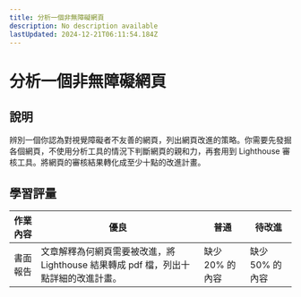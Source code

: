 ```yaml
---
title: 分析一個非無障礙網頁
description: No description available
lastUpdated: 2024-12-21T06:11:54.184Z
---
```


# 分析一個非無障礙網頁

## 說明

辨別一個你認為對視覺障礙者不友善的網頁，列出網頁改進的策略。你需要先發掘各個網頁，不使用分析工具的情況下判斷網頁的親和力，再套用到 Lighthouse 審核工具。將網頁的審核結果轉化成至少十點的改進計畫。

## 學習評量

| 作業內容 | 優良                                                                                | 普通            | 待改進          |
| -------- | ----------------------------------------------------------------------------------- | --------------- | --------------- |
| 書面報告 | 文章解釋為何網頁需要被改進，將 Lighthouse 結果轉成 pdf 檔，列出十點詳細的改進計畫。 | 缺少 20% 的內容 | 缺少 50% 的內容 |
